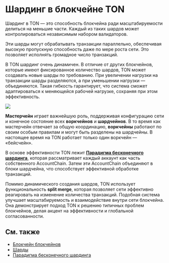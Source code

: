 
# Шардинг в блокчейне TON

Шардинг в TON — это способность блокчейна ради масштабируемости делиться на меньшие части. Каждый из таких шардов может контролироваться независимым набором валидаторов.

Эти шарды могут обрабатывать транзакции параллельно, обеспечивая высокую пропускную способность даже по мере роста сети. Это позволяет исполнять громадное число транзакций.

В TON шардинг очень динамичен. В отличие от других блокчейнов, которые имеют фиксированное количество шардов, TON может создавать новые шарды по требованию.
При увеличении нагрузки на транзакции шарды разделяются, а при уменьшении нагрузки — объединяются.
Такая гибкость гарантирует, что система сможет адаптироваться к меняющейся рабочей нагрузке, сохраняя при этом эффективность.

![](/img/docs/blockchain-fundamentals/scheme.png)

**Мастерчейн** играет важнейшую роль, поддерживая конфигурацию сети и конечное состояние всех **воркчейнов** и **шардчейнов**.
В то время как мастерчейн отвечает за общую координацию, **воркчейны** работают по своим особым правилам и могут быть разделены на шардчейны.
В настоящее время на TON работает только один воркчейн — «бейсчейн».

В основе эффективности TON лежит [**Парадигма бесконечного шардинга**](/v3/documentation/smart-contracts/shards/infinity-sharding-paradigm/), которая рассматривает каждый аккаунт как часть собственного AccountChain.
Затем эти AccountChain объединяют в блоки шардчейна, что способствует эффективной обработке транзакций.

Помимо динамического создания шардов, TON использует функциональность **split merge**, которая позволяет сети эффективно реагировать на изменение количества транзакций. Подобная система улучшает масштабируемость и взаимодействие внутри сети блокчейна. Она демонстрирует подход TON к решению типичных проблем блокчейнов, делая акцент на эффективности и глобальной согласованности.

## См. также

- [Блокчейн блокчейнов](/v3/concepts/dive-into-ton/ton-blockchain/blockchain-of-blockchains/)
- [Шарды](/v3/documentation/smart-contracts/shards/shards-intro)
- [Парадигма бесконечного шардинга](/v3/documentation/smart-contracts/shards/infinity-sharding-paradigm)

<Feedback />
